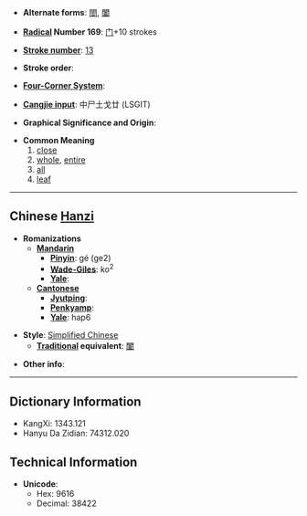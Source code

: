 * '''Alternate forms''': [[閤]], [[闔]]

* '''[[Wiktionary:Chinese radical index| Radical]] Number 169''': [[Wiktionary:Chinese radical index 门|门]]+10 strokes

* '''[[Wiktionary:Chinese total strokes index|Stroke number]]''': [[Wiktionary:Chinese total strokes index 13|13]]

* '''Stroke order''': 

* '''[[Wiktionary:Chinese four corner index|Four-Corner System]]''': 

* '''[[Wiktionary:Chinese Cangjie index|Cangjie input]]''': 中尸土戈廿 (LSGIT)

* '''Graphical Significance and Origin''': 

* '''Common Meaning'''
*#[[close]]
*# [[whole]], [[entire]]
*# [[all]]
*# [[leaf]]

----

== Chinese [[Hanzi]] ==

* '''Romanizations'''
** '''[[Mandarin]]'''
*** '''[[Pinyin]]''': gé (ge2)
*** '''[[Wade-Giles]]''': ko<sup>2</sup>
*** '''[[Yale]]''': 
** '''[[Cantonese]]'''
*** '''[[Jyutping]]''':
*** '''[[Penkyamp]]''': 
*** '''[[Yale]]''': hap6

* '''Style''': [[Simplified Chinese]] 
** '''[[Traditional Chinese|Traditional]] equivalent''': [[闔]]

* '''Other info''': 

----

== Dictionary Information ==

* KangXi: 1343.121
* Hanyu Da Zidian: 74312.020

== Technical Information ==

* '''Unicode''':
** Hex: 9616
** Decimal: 38422